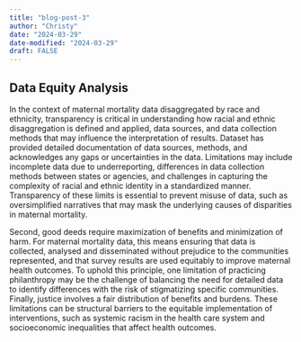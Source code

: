 ```yaml
---
title: "blog-post-3"
author: "Christy"
date: "2024-03-29"
date-modified: "2024-03-29"
draft: FALSE
---
```

## Data Equity Analysis

In the context of maternal mortality data disaggregated by race and ethnicity, transparency is critical in understanding how racial and ethnic disaggregation is defined and applied, data sources, and data collection methods that may influence the interpretation of results. Dataset has provided detailed documentation of data sources, methods, and acknowledges any gaps or uncertainties in the data. Limitations may include incomplete data due to underreporting, differences in data collection methods between states or agencies, and challenges in capturing the complexity of racial and ethnic identity in a standardized manner. Transparency of these limits is essential to prevent misuse of data, such as oversimplified narratives that may mask the underlying causes of disparities in maternal mortality. 



Second, good deeds require maximization of benefits and minimization of harm. For maternal mortality data, this means ensuring that data is collected, analysed and disseminated without prejudice to the communities represented, and that survey results are used equitably to improve maternal health outcomes. To uphold this principle, one limitation of practicing philanthropy may be the challenge of balancing the need for detailed data to identify differences with the risk of stigmatizing specific communities. Finally, justice involves a fair distribution of benefits and burdens. These limitations can be structural barriers to the equitable implementation of interventions, such as systemic racism in the health care system and socioeconomic inequalities that affect health outcomes.
